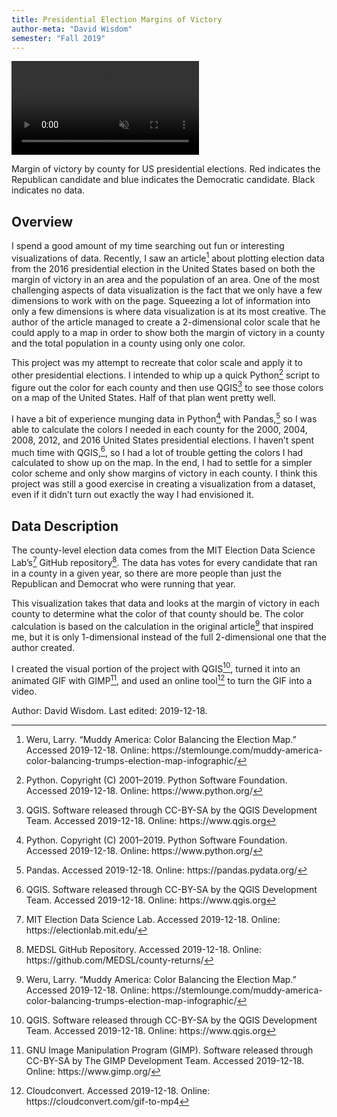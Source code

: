 ```yaml
---
title: Presidential Election Margins of Victory
author-meta: "David Wisdom"
semester: "Fall 2019"
---
```


<!-- VIDEO ON LOOP: see styles.css for formatting -->
<div class="video-wrapper">
  <video id="scaledvideo" controls preload="true" autoplay loop muted>
    <source src="https://drdavis.space/teaching/ds/sdd/media/2019/12/cloud.mp4"type="video/mp4" >
  </video>
</div>
Margin of victory by county for US presidential elections. Red indicates the Republican candidate and blue indicates the Democratic candidate.
Black indicates no data.


## Overview

I spend a good amount of my time searching out fun or interesting visualizations of data.
Recently, I saw an article[^article] about plotting election data from the 2016 presidential election in the United States based on both the margin of victory in an area and the population of an area.
One of the most challenging aspects of data visualization is the fact that we only have a few dimensions to work with on the page.
Squeezing a lot of information into only a few dimensions is where data visualization is at its most creative.
The author of the article managed to create a 2-dimensional color scale that he could apply to a map in order to show both the margin of victory in a county and the total population in a county using only one color.


This project was my attempt to recreate that color scale and apply it to other presidential elections.
I intended to whip up a quick Python[^python] script to figure out the color for each county and then use QGIS[^qgis] to see those colors on a map of the United States.
Half of that plan went pretty well.

I have a bit of experience munging data in Python[^python] with Pandas,[^pandas] so I was able to calculate the colors I needed in each county for the 2000, 2004, 2008, 2012, and 2016 United States presidential elections.
I haven't spent much time with QGIS,[^qgis], so I had a lot of trouble getting the colors I had calculated to show up on the map.
In the end, I had to settle for a simpler color scheme and only show margins of victory in each county.
I think this project was still a good exercise in creating a visualization from a dataset, even if it didn't turn out exactly the way I had envisioned it.   


## Data Description
The county-level election data comes from the MIT Election Data Science Lab's[^mit] GitHub repository[^source].
The data has votes for every candidate that ran in a county in a given year, so there are more people than just the Republican and Democrat who were running that year.

This visualization takes that data and looks at the margin of victory in each county to determine what the color of that county should be.
The color calculation is based on the calculation in the original article[^article] that inspired me, but it is only 1-dimensional instead of the full 2-dimensional one that the author created.

I created the visual portion of the project with QGIS[^qgis], turned it into an animated GIF with GIMP[^gimp], and used an online tool[^cloud_convert] to turn the GIF into a video.


<div class="credit-line">
Author: David Wisdom.
Last edited: 2019-12-18.
</div>


[^article]: Weru, Larry. "Muddy America: Color Balancing the Election Map." Accessed 2019-12-18. Online: https://stemlounge.com/muddy-america-color-balancing-trumps-election-map-infographic/
[^cloud_convert]: Cloudconvert. Accessed 2019-12-18. Online: https://cloudconvert.com/gif-to-mp4
[^gimp]: GNU Image Manipulation Program (GIMP). Software released through CC-BY-SA by The GIMP Development Team. Accessed 2019-12-18. Online: https://www.gimp.org/
[^mit]: MIT Election Data Science Lab. Accessed 2019-12-18. Online: https://electionlab.mit.edu/
[^pandas]: Pandas. Accessed 2019-12-18. Online: https://pandas.pydata.org/
[^python]: Python. Copyright (C) 2001--2019. Python Software Foundation. Accessed 2019-12-18. Online: https://www.python.org/
[^source]: MEDSL GitHub Repository. Accessed 2019-12-18. Online: https://github.com/MEDSL/county-returns/
[^qgis]: QGIS. Software released through CC-BY-SA by the QGIS Development Team. Accessed 2019-12-18. Online: https://www.qgis.org
